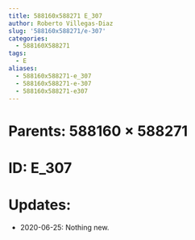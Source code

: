 ```yaml
---
title: 588160x588271 E_307
author: Roberto Villegas-Diaz
slug: '588160x588271/e-307'
categories:
  - 588160X588271
tags:
  - E
aliases:
  - 588160x588271-e_307
  - 588160x588271-e-307
  - 588160x588271-e307
---
```


# **Parents**: 588160 $\times$ 588271
# **ID**: E_307
# **Updates**: 
 - 2020-06-25: Nothing new.
